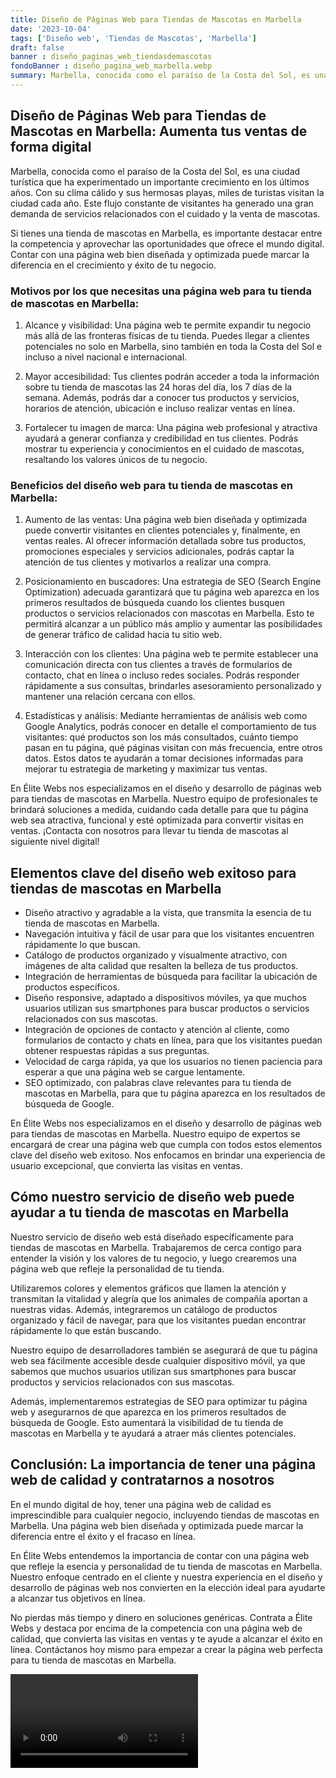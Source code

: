 ```yaml
---
title: Diseño de Páginas Web para Tiendas de Mascotas en Marbella
date: '2023-10-04'
tags: ['Diseño web', 'Tiendas de Mascotas', 'Marbella']
draft: false
banner : diseño_paginas_web_tiendasdemascotas
fondoBanner : diseño_pagina_web_marbella.webp
summary: Marbella, conocida como el paraíso de la Costa del Sol, es una ciudad turística que ha experimentado un importante crecimiento en los últimos años. Con su clima cálido y sus hermosas playas, miles de turistas visitan la ciudad cada año. Este flujo constante de visitantes ha generado una gran demanda de servicios relacionados con el cuidado y la venta de mascotas.
---
```


## Diseño de Páginas Web para Tiendas de Mascotas en Marbella: Aumenta tus ventas de forma digital

Marbella, conocida como el paraíso de la Costa del Sol, es una ciudad turística que ha experimentado un importante crecimiento en los últimos años. Con su clima cálido y sus hermosas playas, miles de turistas visitan la ciudad cada año. Este flujo constante de visitantes ha generado una gran demanda de servicios relacionados con el cuidado y la venta de mascotas.

Si tienes una tienda de mascotas en Marbella, es importante destacar entre la competencia y aprovechar las oportunidades que ofrece el mundo digital. Contar con una página web bien diseñada y optimizada puede marcar la diferencia en el crecimiento y éxito de tu negocio.

### Motivos por los que necesitas una página web para tu tienda de mascotas en Marbella:

1. Alcance y visibilidad: Una página web te permite expandir tu negocio más allá de las fronteras físicas de tu tienda. Puedes llegar a clientes potenciales no solo en Marbella, sino también en toda la Costa del Sol e incluso a nivel nacional e internacional.

2. Mayor accesibilidad: Tus clientes podrán acceder a toda la información sobre tu tienda de mascotas las 24 horas del día, los 7 días de la semana. Además, podrás dar a conocer tus productos y servicios, horarios de atención, ubicación e incluso realizar ventas en línea.

3. Fortalecer tu imagen de marca: Una página web profesional y atractiva ayudará a generar confianza y credibilidad en tus clientes. Podrás mostrar tu experiencia y conocimientos en el cuidado de mascotas, resaltando los valores únicos de tu negocio.

### Beneficios del diseño web para tu tienda de mascotas en Marbella:

1. Aumento de las ventas: Una página web bien diseñada y optimizada puede convertir visitantes en clientes potenciales y, finalmente, en ventas reales. Al ofrecer información detallada sobre tus productos, promociones especiales y servicios adicionales, podrás captar la atención de tus clientes y motivarlos a realizar una compra.

2. Posicionamiento en buscadores: Una estrategia de SEO (Search Engine Optimization) adecuada garantizará que tu página web aparezca en los primeros resultados de búsqueda cuando los clientes busquen productos o servicios relacionados con mascotas en Marbella. Esto te permitirá alcanzar a un público más amplio y aumentar las posibilidades de generar tráfico de calidad hacia tu sitio web.

3. Interacción con los clientes: Una página web te permite establecer una comunicación directa con tus clientes a través de formularios de contacto, chat en línea o incluso redes sociales. Podrás responder rápidamente a sus consultas, brindarles asesoramiento personalizado y mantener una relación cercana con ellos.

4. Estadísticas y análisis: Mediante herramientas de análisis web como Google Analytics, podrás conocer en detalle el comportamiento de tus visitantes: qué productos son los más consultados, cuánto tiempo pasan en tu página, qué páginas visitan con más frecuencia, entre otros datos. Estos datos te ayudarán a tomar decisiones informadas para mejorar tu estrategia de marketing y maximizar tus ventas.

En Élite Webs nos especializamos en el diseño y desarrollo de páginas web para tiendas de mascotas en Marbella. Nuestro equipo de profesionales te brindará soluciones a medida, cuidando cada detalle para que tu página web sea atractiva, funcional y esté optimizada para convertir visitas en ventas. ¡Contacta con nosotros para llevar tu tienda de mascotas al siguiente nivel digital!

<GifSeo />

<Cta />

## Elementos clave del diseño web exitoso para tiendas de mascotas en Marbella

- Diseño atractivo y agradable a la vista, que transmita la esencia de tu tienda de mascotas en Marbella.
- Navegación intuitiva y fácil de usar para que los visitantes encuentren rápidamente lo que buscan.
- Catálogo de productos organizado y visualmente atractivo, con imágenes de alta calidad que resalten la belleza de tus productos.
- Integración de herramientas de búsqueda para facilitar la ubicación de productos específicos.
- Diseño responsive, adaptado a dispositivos móviles, ya que muchos usuarios utilizan sus smartphones para buscar productos o servicios relacionados con sus mascotas.
- Integración de opciones de contacto y atención al cliente, como formularios de contacto y chats en línea, para que los visitantes puedan obtener respuestas rápidas a sus preguntas.
- Velocidad de carga rápida, ya que los usuarios no tienen paciencia para esperar a que una página web se cargue lentamente.
- SEO optimizado, con palabras clave relevantes para tu tienda de mascotas en Marbella, para que tu página aparezca en los resultados de búsqueda de Google.

En Élite Webs nos especializamos en el diseño y desarrollo de páginas web para tiendas de mascotas en Marbella. Nuestro equipo de expertos se encargará de crear una página web que cumpla con todos estos elementos clave del diseño web exitoso. Nos enfocamos en brindar una experiencia de usuario excepcional, que convierta las visitas en ventas.

## Cómo nuestro servicio de diseño web puede ayudar a tu tienda de mascotas en Marbella

Nuestro servicio de diseño web está diseñado específicamente para tiendas de mascotas en Marbella. Trabajaremos de cerca contigo para entender la visión y los valores de tu negocio, y luego crearemos una página web que refleje la personalidad de tu tienda.

Utilizaremos colores y elementos gráficos que llamen la atención y transmitan la vitalidad y alegría que los animales de compañía aportan a nuestras vidas. Además, integraremos un catálogo de productos organizado y fácil de navegar, para que los visitantes puedan encontrar rápidamente lo que están buscando.

Nuestro equipo de desarrolladores también se asegurará de que tu página web sea fácilmente accesible desde cualquier dispositivo móvil, ya que sabemos que muchos usuarios utilizan sus smartphones para buscar productos y servicios relacionados con sus mascotas.

Además, implementaremos estrategias de SEO para optimizar tu página web y asegurarnos de que aparezca en los primeros resultados de búsqueda de Google. Esto aumentará la visibilidad de tu tienda de mascotas en Marbella y te ayudará a atraer más clientes potenciales.

## Conclusión: La importancia de tener una página web de calidad y contratarnos a nosotros

En el mundo digital de hoy, tener una página web de calidad es imprescindible para cualquier negocio, incluyendo tiendas de mascotas en Marbella. Una página web bien diseñada y optimizada puede marcar la diferencia entre el éxito y el fracaso en línea.

En Élite Webs entendemos la importancia de contar con una página web que refleje la esencia y personalidad de tu tienda de mascotas en Marbella. Nuestro enfoque centrado en el cliente y nuestra experiencia en el diseño y desarrollo de páginas web nos convierten en la elección ideal para ayudarte a alcanzar tus objetivos en línea.

No pierdas más tiempo y dinero en soluciones genéricas. Contrata a Élite Webs y destaca por encima de la competencia con una página web de calidad, que convierta las visitas en ventas y te ayude a alcanzar el éxito en línea. Contáctanos hoy mismo para empezar a crear la página web perfecta para tu tienda de mascotas en Marbella.

<Video />

<CtaBot job='Tiendas de Mascotas' city='Marbella'/>

<Gmaps query='Marbella+españa+maps' />